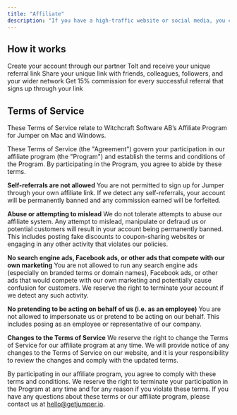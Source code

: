 ```yaml
---
title: "Affiliate"
description: "If you have a high-traffic website or social media, you can refer friends and followers and earn a 15% commission."
---
```


## How it works

<Steps>
  <Step title="Sign up and get your link">
    Create your account through our partner Tolt and receive your unique referral link
  </Step>
  <Step title="Share with your network">
    Share your unique link with friends, colleagues, followers, and your wider network
  </Step>
  <Step title="Earn commission">
    Get 15% commission for every successful referral that signs up through your link
  </Step>
</Steps>

<Card title="Sign up for the Affiliate program" icon="arrow-right" href="https://jumper.tolt.io/login" cta="Go to Tolt">
  
</Card>

## **Terms of Service**

These Terms of Service relate to Witchcraft Software AB’s Affiliate Program for Jumper on Mac and Windows.

These Terms of Service (the "Agreement") govern your participation in our affiliate program (the "Program") and establish the terms and conditions of the Program. By participating in the Program, you agree to abide by these terms.

**Self-referrals are not allowed** You are not permitted to sign up for Jumper through your own affiliate link. If we detect any self-referrals, your account will be permanently banned and any commission earned will be forfeited.

**Abuse or attempting to mislead** We do not tolerate attempts to abuse our affiliate system. Any attempt to mislead, manipulate or defraud us or potential customers will result in your account being permanently banned. This includes posting fake discounts to coupon-sharing websites or engaging in any other activity that violates our policies.

**No search engine ads, Facebook ads, or other ads that compete with our own marketing** You are not allowed to run any search engine ads (especially on branded terms or domain names), Facebook ads, or other ads that would compete with our own marketing and potentially cause confusion for customers. We reserve the right to terminate your account if we detect any such activity.

**No pretending to be acting on behalf of us (i.e. as an employee)** You are not allowed to impersonate us or pretend to be acting on our behalf. This includes posing as an employee or representative of our company.

**Changes to the Terms of Service** We reserve the right to change the Terms of Service for our affiliate program at any time. We will provide notice of any changes to the Terms of Service on our website, and it is your responsibility to review the changes and comply with the updated terms.

By participating in our affiliate program, you agree to comply with these terms and conditions. We reserve the right to terminate your participation in the Program at any time and for any reason if you violate these terms. If you have any questions about these terms or our affiliate program, please contact us at [hello@getjumper.io](mailto:hello@getjumper.io).